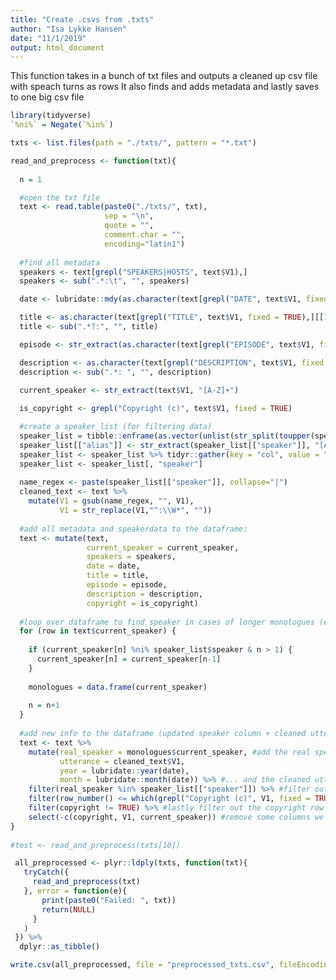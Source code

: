 ```yaml
---
title: "Create .csvs from .txts"
author: "Isa Lykke Hansen"
date: "11/1/2019"
output: html_document
---
```


This function takes in a bunch of txt files and outputs a cleaned up csv file with speach turns as rows
It also finds and adds metadata and lastly saves to one big csv file
```r

library(tidyverse)
`%ni%` = Negate(`%in%`)

txts <- list.files(path = "./txts/", pattern = "*.txt")

read_and_preprocess <- function(txt){
  
  n = 1

  #open the txt file
  text <- read.table(paste0("./txts/", txt),
                     sep = "\n",
                     quote = "",
                     comment.char = "",
                     encoding="latin1")
  
  #find all metadata
  speakers <- text[grepl("SPEAKERS|HOSTS", text$V1),]
  speakers <- sub(".*:\t", "", speakers)

  date <- lubridate::mdy(as.character(text[grepl("DATE", text$V1, fixed = TRUE),][[1]]))

  title <- as.character(text[grepl("TITLE", text$V1, fixed = TRUE),][[1]])
  title <- sub(".*?:", "", title)

  episode <- str_extract(as.character(text[grepl("EPISODE", text$V1, fixed = TRUE),][[1]]), "[0-9]+")

  description <- as.character(text[grepl("DESCRIPTION", text$V1, fixed = TRUE),][[1]])
  description <- sub(".*: ", "", description)

  current_speaker <- str_extract(text$V1, "[A-Z]+")
  
  is_copyright <- grepl("Copyright (c)", text$V1, fixed = TRUE)

  #create a speaker_list (for filtering data)
  speaker_list = tibble::enframe(as.vector(unlist(str_split(toupper(speakers), " & "))), name = NULL, value = "speaker")
  speaker_list[["alias"]] <- str_extract(speaker_list[["speaker"]], "[A-Z]*")
  speaker_list <- speaker_list %>% tidyr::gather(key = "col", value = "speaker", 1:2)
  speaker_list <- speaker_list[, "speaker"]
  
  name_regex <- paste(speaker_list[["speaker"]], collapse="|")
  cleaned_text <- text %>% 
    mutate(V1 = gsub(name_regex, "", V1),
           V1 = str_replace(V1,"^:\\W*", ""))
  
  #add all metadata and speakerdata to the dataframe:
  text <- mutate(text,
                 current_speaker = current_speaker,
                 speakers = speakers,
                 date = date,
                 title = title,
                 episode = episode,
                 description = description,
                 copyright = is_copyright)
  
  #loop over dataframe to find speaker in cases of longer monologues (e.i take the previous)
  for (row in text$current_speaker) {
    
    if (current_speaker[n] %ni% speaker_list$speaker & n > 1) {
      current_speaker[n] = current_speaker[n-1]
    }
    
    monologues = data.frame(current_speaker)
    
    n = n+1
  }
  
  #add new info to the dataframe (updated speaker column + cleaned utterance) + filter by speaker + copyright
  text <- text %>% 
    mutate(real_speaker = monologues$current_speaker, #add the real speaker
           utterance = cleaned_text$V1,
           year = lubridate::year(date),
           month = lubridate::month(date)) %>% #... and the cleaned utterances
    filter(real_speaker %in% speaker_list[["speaker"]]) %>% #filter out rows that are not utterances
    filter(row_number() <= which(grepl("Copyright (c)", V1, fixed = TRUE))) %>% #filter out all rows *after* copyright
    filter(copyright != TRUE) %>% #lastly filter out the copyright row itself
    select(-c(copyright, V1, current_speaker)) #remove some columns we don't want in the finished dataset
}
  
#test <- read_and_preprocess(txts[10])

 all_preprocessed <- plyr::ldply(txts, function(txt){
   tryCatch({
     read_and_preprocess(txt)
   }, error = function(e){
       print(paste0("Failed: ", txt))
       return(NULL)
     }
   )
 }) %>%
  dplyr::as_tibble()

write.csv(all_preprocessed, file = "preprocessed_txts.csv", fileEncoding = "utf8")

```